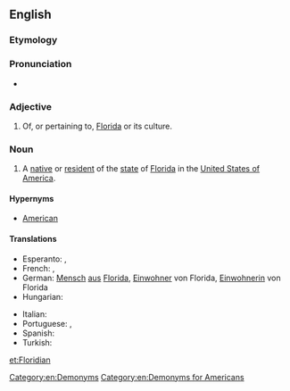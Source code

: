 ==English==

===Etymology===
{{suffix|Florida|ian|lang=en}}

===Pronunciation===
* {{IPA|/flɔˈɹɪdiən/|lang=en}}

===Adjective===
{{en-adj|-}}

# Of, or pertaining to, [[Florida]] or its culture.

===Noun===
{{en-noun}}

# A [[native]] or [[resident]] of the [[state]] of [[Florida]] in the [[United States of America]].

====Hypernyms====
* [[American]]

====Translations====
{{trans-top|an inhabitant or a resident of the state of Florida}}
* Esperanto: {{t|eo|floridano|m}}, {{t|eo|floridanino|f}}
* French: {{t+|fr|Floridien|m}}, {{t|fr|Floridienne|f}}
* German: [[Mensch]] [[aus]] [[Florida]], [[Einwohner]] von Florida, [[Einwohnerin]] von Florida
* Hungarian: {{t|hu|floridai}}
{{trans-mid}}
* Italian: {{t|it|floridiano|m}}
* Portuguese: {{t|pt|floridense}}, {{t|pt|floridiano|m}}
* Spanish: {{t+|es|floridense|m|f}}
* Turkish: {{t|tr|Floridalı}}
{{trans-bottom}}

[[Category:en:Demonyms]]
[[Category:en:Demonyms for Americans]]

[[et:Floridian]]